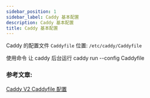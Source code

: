 ```yaml
---
sidebar_position: 1
sidebar_label: Caddy 基本配置
description: Caddy 基本配置
title: Caddy 基本配置
---
```


Caddy 的配置文件 `Caddyfile` 位置: `/etc/caddy/Caddyfile`

使用命令 让 caddy 后台运行
caddy run --config Caddyfile

### 参考文章:

[Caddy V2 Caddyfile 配置](https://itlaws.cn/post/caddy-v2-caddyfile/)
